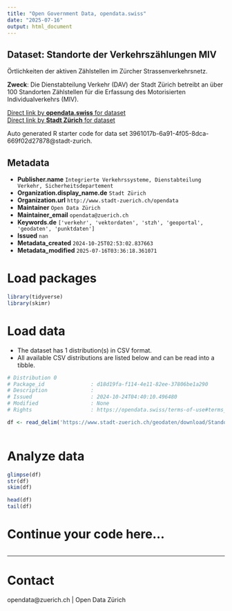 ```yaml
---
title: "Open Government Data, opendata.swiss"
date: "2025-07-16"
output: html_document
---
```


## Dataset: Standorte der Verkehrszählungen MIV

Örtlichkeiten der aktiven Zählstellen im Zürcher Strassenverkehrsnetz.

**Zweck**: Die Dienstabteilung Verkehr (DAV) der Stadt Zürich betreibt an über 100 Standorten Zählstellen für die Erfassung des Motorisierten Individualverkehrs (MIV).

[Direct link by **opendata.swiss** for dataset](https://opendata.swiss/de/dataset/standorte-der-verkehrszahlungen-miv)<br>
[Direct link by **Stadt Zürich** for dataset](https://data.stadt-zuerich.ch/dataset/geo_standorte_der_verkehrszaehlungen_miv)

Auto generated R starter code for data set 3961017b-6a91-4f05-8dca-669f02d27878@stadt-zurich.

## Metadata

- **Publisher.name** `Integrierte Verkehrssysteme, Dienstabteilung Verkehr, Sicherheitsdepartement`
- **Organization.display_name.de** `Stadt Zürich`
- **Organization.url** `http://www.stadt-zuerich.ch/opendata`
- **Maintainer** `Open Data Zürich`
- **Maintainer_email** `opendata@zuerich.ch`
- **Keywords.de** `['verkehr', 'vektordaten', 'stzh', 'geoportal', 'geodaten', 'punktdaten']`
- **Issued** `nan`
- **Metadata_created** `2024-10-25T02:53:02.837663`
- **Metadata_modified** `2025-07-16T03:36:18.361071`


# Load packages

```r

library(tidyverse)
library(skimr)

```

# Load data

-   The dataset has 1 distribution(s) in CSV format.
-   All available CSV distributions are listed below and can be read into a tibble.

```r

# Distribution 0
# Package_id               : d18d19fa-f114-4e11-82ee-37806be1a290
# Description              : 
# Issued                   : 2024-10-24T04:40:10.496480
# Modified                 : None
# Rights                   : https://opendata.swiss/terms-of-use#terms_open

df <- read_delim('https://www.stadt-zuerich.ch/geodaten/download/Standorte_der_Verkehrszaehlungen_MIV?format=10008')



```

# Analyze data

```r

glimpse(df)
str(df)
skim(df)

head(df)
tail(df)

```

# Continue your code here...

```r

```

------------------------------------------------------------------------

# Contact

opendata@zuerich.ch | Open Data Zürich
